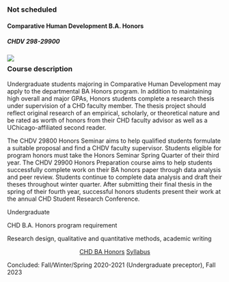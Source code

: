 

::: {.card .class-card}
::: card-header
### Not scheduled
:::

#### Comparative Human Development B.A. Honors {.card-title}
#####  CHDV 298-29900 {.card-subtitle}

![](cards/chd-preceptor-banner.jpg){.class-banner fig-alt="Illustration of students reading and working surrounded by books and school supplies. freepik.com"}

::: {.card-body style="margin-top: 0px;"}

::: {.content-narrow style="margin-top:-1rem;"}
### Course description {#course-summary}
:::

::: {.card-text .overflow-y-scroll .content-narrow .class-scroller}

Undergraduate students majoring in Comparative Human Development may apply to the departmental BA Honors program. In addition to maintaining high overall and major GPAs, Honors students complete a research thesis under supervision of a CHD faculty member. The thesis project should reflect original research of an empirical, scholarly, or theoretical nature and be rated as worth of honors from their CHD faculty advisor as well as a UChicago-affiliated second reader.

The CHDV 29800 Honors Seminar aims to help qualified students formulate a suitable proposal and find a CHDV faculty supervisor. Students eligible for program honors must take the Honors Seminar Spring Quarter of their third year. The CHDV 29900 Honors Preparation course aims to help students successfully complete work on their BA honors paper through data analysis and peer review. Students continue to complete data analysis and draft their theses throughout winter quarter. After submitting their final thesis in the spring of their fourth year, successful honors students present their work at the annual CHD Student Research Conference.

:::
:::

::: {.list-group .list-group-flush}

::: list-group-item
Undergraduate
:::
::: list-group-item
CHD B.A. Honors program requirement
:::
::: list-group-item
Research design, qualitative and quantitative methods, academic writing
:::

:::

::: {.card-body .content-narrow style="text-align: center;"}
[CHD BA Honors](http://collegecatalog.uchicago.edu/thecollege/comparativehumandevelopment/#bahonorsguidelines){.card-link .badge}
[Syllabus](#){.card-link .badge}

:::
::: {.card-footer .text-muted}
Concluded: Fall/Winter/Spring 2020-2021 (Undergraduate preceptor), Fall 2023
:::
:::
